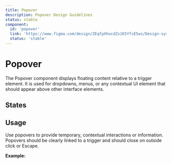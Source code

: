 ```yaml
---
title: Popover
description: Popover Design Guidelines
status: stable
component:
  id: 'popover'
  link: 'https://www.figma.com/design/ZEqfpXhocdZs1K5YfsE5ws/Design-system?node-id=5501-7028&p=f&t=OEVryLV0GpEtazL2-0'
  status: 'stable'
---
```


# Popover

The Popover component displays floating content relative to a trigger element. It is used for dropdowns, menus, or any contextual UI element that should appear above other interface elements.

<Section current="design">

<ComponentPreview>
  <PopoverSample />
</ComponentPreview>
<FigmaPreviewButton href="https://www.figma.com/design/ZEqfpXhocdZs1K5YfsE5ws/Design-system?node-id=5501-7028&p=f&t=OEVryLV0GpEtazL2-0" />

## States

<ComponentPreviewLayout>
  <ComponentPreviewItem className="w-52">
    <PopoverSample />
  </ComponentPreviewItem>
</ComponentPreviewLayout>

## Usage

Use popovers to provide temporary, contextual interactions or information. Popovers should be clearly linked to a trigger and should close on outside click or Escape.

**Example:**

<ComponentContainer>
  <ComponentPreviewItem className="w-52">
    <PopoverSample />
  </ComponentPreviewItem>
</ComponentContainer>

</Section>
